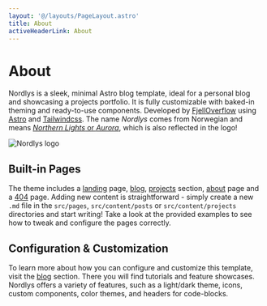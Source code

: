 ```yaml
---
layout: '@/layouts/PageLayout.astro'
title: About
activeHeaderLink: About
---
```


# About

Nordlys is a sleek, minimal Astro blog template, ideal for a personal blog and showcasing a projects portfolio. It is fully customizable with baked-in theming and ready-to-use components. Developed by [FjellOverflow](https://github.com/FjellOverflow) using [Astro](https://astro.build/) and [Tailwindcss](https://tailwindcss.com/). The name _Nordlys_ comes from Norwegian and means [_Northern Lights_ or _Aurora_](https://en.wikipedia.org/wiki/Aurora), which is also reflected in the logo!


<div class="w-full flex justify-center">
    <Image alt="Nordlys logo" src={logo} height={200} />
</div>

## Built-in Pages

The theme includes a [landing](/) page, [blog](/posts), [projects](/projects) section, [about](/about) page and a [404](/some-url-that-does-not-exist) page. Adding new content is straightforward - simply create a new `.md` file in the `src/pages`, `src/content/posts` or `src/content/projects` directories and start writing! Take a look at the provided examples to see how to tweak and configure the pages correctly.

## Configuration & Customization

To learn more about how you can configure and customize this template, visit the [blog](/posts) section. There you will find tutorials and feature showcases. Nordlys offers a variety of features, such as a light/dark theme, icons, custom components, color themes, and headers for code-blocks.
